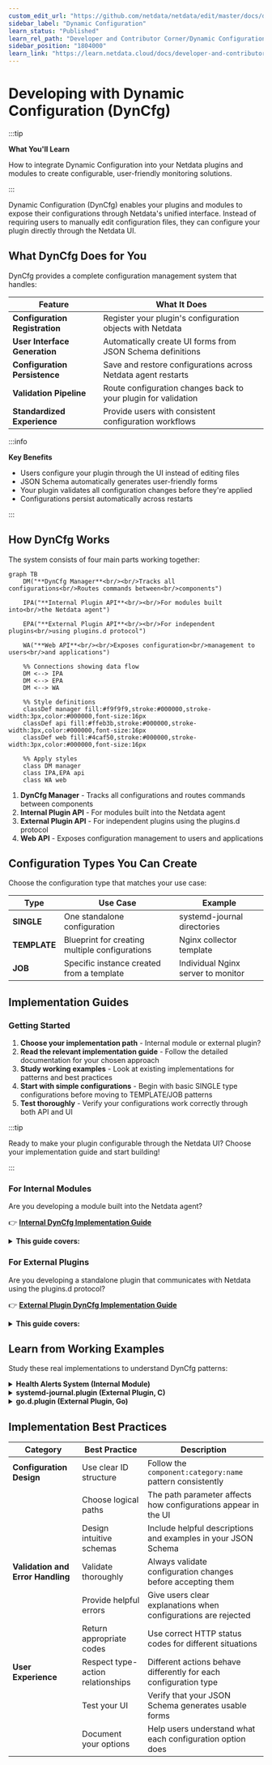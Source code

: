 ```yaml
---
custom_edit_url: "https://github.com/netdata/netdata/edit/master/docs/developer-and-contributor-corner/dyncfg.md"
sidebar_label: "Dynamic Configuration"
learn_status: "Published"
learn_rel_path: "Developer and Contributor Corner/Dynamic Configuration"
sidebar_position: "1804000"
learn_link: "https://learn.netdata.cloud/docs/developer-and-contributor-corner/dynamic-configuration"
---
```


# Developing with Dynamic Configuration (DynCfg)

:::tip

**What You'll Learn**

How to integrate Dynamic Configuration into your Netdata plugins and modules to create configurable, user-friendly monitoring solutions.

:::

Dynamic Configuration (DynCfg) enables your plugins and modules to expose their configurations through Netdata's unified interface. Instead of requiring users to manually edit configuration files, they can configure your plugin directly through the Netdata UI.

## What DynCfg Does for You

DynCfg provides a complete configuration management system that handles:

| Feature                        | What It Does                                                   |
|--------------------------------|----------------------------------------------------------------|
| **Configuration Registration** | Register your plugin's configuration objects with Netdata      |
| **User Interface Generation**  | Automatically create UI forms from JSON Schema definitions     |
| **Configuration Persistence**  | Save and restore configurations across Netdata agent restarts  |
| **Validation Pipeline**        | Route configuration changes back to your plugin for validation |
| **Standardized Experience**    | Provide users with consistent configuration workflows          |

:::info

**Key Benefits**

- Users configure your plugin through the UI instead of editing files
- JSON Schema automatically generates user-friendly forms
- Your plugin validates all configuration changes before they're applied
- Configurations persist automatically across restarts

:::

## How DynCfg Works

The system consists of four main parts working together:

```mermaid
graph TB
    DM("**DynCfg Manager**<br/><br/>Tracks all configurations<br/>Routes commands between<br/>components")
    
    IPA("**Internal Plugin API**<br/><br/>For modules built into<br/>the Netdata agent")
    
    EPA("**External Plugin API**<br/><br/>For independent plugins<br/>using plugins.d protocol")
    
    WA("**Web API**<br/><br/>Exposes configuration<br/>management to users<br/>and applications")
    
    %% Connections showing data flow
    DM <--> IPA
    DM <--> EPA
    DM <--> WA
    
    %% Style definitions
    classDef manager fill:#f9f9f9,stroke:#000000,stroke-width:3px,color:#000000,font-size:16px
    classDef api fill:#ffeb3b,stroke:#000000,stroke-width:3px,color:#000000,font-size:16px
    classDef web fill:#4caf50,stroke:#000000,stroke-width:3px,color:#000000,font-size:16px
    
    %% Apply styles
    class DM manager
    class IPA,EPA api
    class WA web
```

1. **DynCfg Manager** - Tracks all configurations and routes commands between components
2. **Internal Plugin API** - For modules built into the Netdata agent
3. **External Plugin API** - For independent plugins using the plugins.d protocol
4. **Web API** - Exposes configuration management to users and applications

## Configuration Types You Can Create

Choose the configuration type that matches your use case:

| Type         | Use Case                                       | Example                            |
|--------------|------------------------------------------------|------------------------------------|
| **SINGLE**   | One standalone configuration                   | systemd-journal directories        |
| **TEMPLATE** | Blueprint for creating multiple configurations | Nginx collector template           |
| **JOB**      | Specific instance created from a template      | Individual Nginx server to monitor |

## Implementation Guides

### Getting Started

1. **Choose your implementation path** - Internal module or external plugin?
2. **Read the relevant implementation guide** - Follow the detailed documentation for your chosen approach
3. **Study working examples** - Look at existing implementations for patterns and best practices
4. **Start with simple configurations** - Begin with basic SINGLE type configurations before moving to TEMPLATE/JOB patterns
5. **Test thoroughly** - Verify your configurations work correctly through both API and UI

:::tip

Ready to make your plugin configurable through the Netdata UI? Choose your implementation guide and start building!

:::

### For Internal Modules

Are you developing a module built into the Netdata agent?

👉 **[Internal DynCfg Implementation Guide](https://github.com/netdata/netdata/blob/master/src/daemon/dyncfg/README.md)**

<details>
<summary><strong>This guide covers:</strong></summary><br/>

- Low-level and high-level APIs for internal modules
- Configuration ID structure and naming conventions
- Response codes and status handling
- Action behavior for different configuration types
- JSON Schema implementation details
- API access patterns and endpoints
- Implementation best practices

<br/>
</details>

### For External Plugins

Are you developing a standalone plugin that communicates with Netdata using the plugins.d protocol?

👉 **[External Plugin DynCfg Implementation Guide](https://github.com/netdata/netdata/blob/master/src/plugins.d/DYNCFG.md)**

<details>
<summary><strong>This guide covers:</strong></summary><br/>

- Plugin protocol commands and response formats
- Configuration registration process
- Handling incoming configuration commands
- Responding to status changes and validation requests
- Schema definition and management
- Complete working examples with code

<br/>
</details>

## Learn from Working Examples

Study these real implementations to understand DynCfg patterns:

<details>
<summary><strong>Health Alerts System (Internal Module)</strong></summary><br/>

The health module manages alert definitions through DynCfg:

- **File**: `src/health/health_dyncfg.c`
- **Pattern**: Uses high-level internal API
- **Type**: TEMPLATE and JOB configurations for alert definitions

<br/>
</details>

<details>
<summary><strong>systemd-journal.plugin (External Plugin, C)</strong></summary><br/>

External C plugin that manages journal directory configurations:

- **File**: `src/collectors/systemd-journal.plugin/systemd-journal-dyncfg.c`
- **Pattern**: SINGLE configuration type
- **Use Case**: Managing journal directory paths

<br/>
</details>

<details>
<summary><strong>go.d.plugin (External Plugin, Go)</strong></summary><br/>

Go-based plugin managing multiple data collector configurations:

- **Pattern**: TEMPLATE and JOB configurations
- **Feature**: Dynamically generates JSON Schema from Go struct tags
- **Scale**: Manages dozens of different collector types

<br/>
</details>

## Implementation Best Practices

| Category                          | Best Practice                     | Description                                                      |
|-----------------------------------|-----------------------------------|------------------------------------------------------------------|
| **Configuration Design**          | Use clear ID structure            | Follow the `component:category:name` pattern consistently        |
|                                   | Choose logical paths              | The path parameter affects how configurations appear in the UI   |
|                                   | Design intuitive schemas          | Include helpful descriptions and examples in your JSON Schema    |
| **Validation and Error Handling** | Validate thoroughly               | Always validate configuration changes before accepting them      |
|                                   | Provide helpful errors            | Give users clear explanations when configurations are rejected   |
|                                   | Return appropriate codes          | Use correct HTTP status codes for different situations           |
| **User Experience**               | Respect type-action relationships | Different actions behave differently for each configuration type |
|                                   | Test your UI                      | Verify that your JSON Schema generates usable forms              |
|                                   | Document your options             | Help users understand what each configuration option does        |

